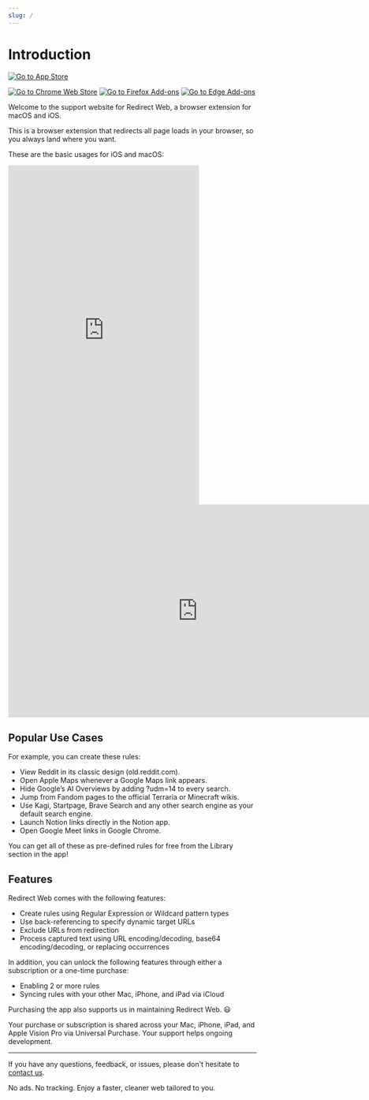 ```yaml
---
slug: /
---
```


# Introduction

<a href="https://apps.apple.com/app/id1571283503" alt="Go to App Store">
  <img src="./img/appstore-badge.svg" alt="Go to App Store" />
</a>

[![Go to Chrome Web Store](/img/chrome-store-badge.svg)](https://chromewebstore.google.com/detail/ffglckbhfbfmdkefdmjbhpnffkcmlhdh)
[![Go to Firefox Add-ons](/img/firefox-store-badge.svg)](https://addons.mozilla.org/firefox/addon/redirect-web/)
[![Go to Edge Add-ons](/img/microsoft-store-badge.svg)](https://microsoftedge.microsoft.com/addons/detail/hmfkakfdccgdpgemaicfgngnmflefpga)

Welcome to the support website for Redirect Web, a browser extension for macOS and iOS.

This is a browser extension that redirects all page loads in your browser, so you always land where you want.

These are the basic usages for iOS and macOS:

<iframe width="387" height="688" src="https://www.youtube.com/embed/NaQ5X-v-qJU" title="iOS Demo Video (YouTube)" frameborder="0" allow="accelerometer; autoplay; clipboard-write; encrypted-media; gyroscope; picture-in-picture; web-share" allowfullscreen></iframe>

<iframe width="768" height="432" src="https://www.youtube.com/embed/5eU89Gu73SQ" title="macOS Demo Video (YouTube)" frameborder="0" allow="accelerometer; autoplay; clipboard-write; encrypted-media; gyroscope; picture-in-picture; web-share" allowfullscreen></iframe>

## Popular Use Cases

For example, you can create these rules:

- View Reddit in its classic design (old.reddit.com).
- Open Apple Maps whenever a Google Maps link appears.
- Hide Google’s AI Overviews by adding ?udm=14 to every search.
- Jump from Fandom pages to the official Terraria or Minecraft wikis.
- Use Kagi, Startpage, Brave Search and any other search engine as your default search engine.
- Launch Notion links directly in the Notion app.
- Open Google Meet links in Google Chrome.

You can get all of these as pre-defined rules for free from the Library section in the app!

## Features

Redirect Web comes with the following features:

- Create rules using Regular Expression or Wildcard pattern types
- Use back-referencing to specify dynamic target URLs
- Exclude URLs from redirection
- Process captured text using URL encoding/decoding, base64 encoding/decoding, or replacing occurrences

In addition, you can unlock the following features through either a subscription or a one-time purchase:

- Enabling 2 or more rules
- Syncing rules with your other Mac, iPhone, and iPad via iCloud

Purchasing the app also supports us in maintaining Redirect Web. 😃

Your purchase or subscription is shared across your Mac, iPhone, iPad, and Apple Vision Pro via Universal Purchase. Your support helps ongoing development.

---

If you have any questions, feedback, or issues, please don't hesitate to [contact us](contact-us).

No ads. No tracking. Enjoy a faster, cleaner web tailored to you.
              